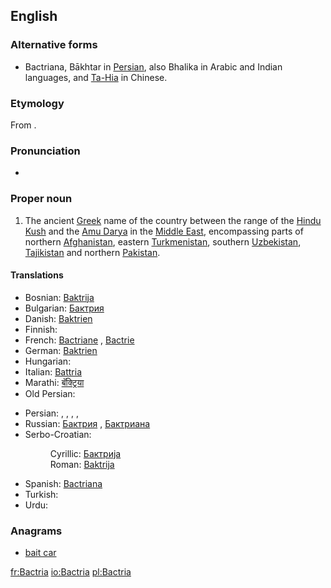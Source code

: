 ==English==

===Alternative forms===
* Bactriana, Bākhtar in [[Persian language|Persian]], also Bhalika in Arabic and Indian languages, and [[Ta-Hia]] in Chinese.

===Etymology===
From {{etyl|grc|en}} {{term|Βακτριανή|lang=grc}}.

===Pronunciation===
* {{a|UK}} {{IPA|/ˈbæktɹɪə/}}

===Proper noun===
{{en-proper noun}}
{{wikipedia}}

# The ancient [[w:Greek language|Greek]] name of the country between the range of the [[Hindu Kush]] and the [[Amu Darya]] in the [[Middle East]], encompassing parts of northern [[Afghanistan]], eastern [[Turkmenistan]], southern [[Uzbekistan]], [[Tajikistan]] and northern [[Pakistan]].

====Translations====
{{trans-top|Greek name for ancient country}}
* Bosnian: [[Baktrija]] {{f}}
* Bulgarian: [[Бактрия]] {{f}}
* Danish: [[Baktrien]]
* Finnish: {{t+|fi|Baktria}}
* French: [[Bactriane]] {{f}}, [[Bactrie]] {{f}}
* German: [[Baktrien]]
* Hungarian: {{t-|hu|Baktria}}
* Italian: [[Battria]]
* Marathi: [[बॅक्ट्रिया]]
* Old Persian: {{tø|peo|𐎲𐎠𐎧𐎫𐎼𐎡𐏁|tr=Bāxtriš|sc=Xpeo}}
{{trans-mid}}
* Persian: {{t|fa|باختر|tr=Bākhtar}}, {{t|fa|بلخ|tr=Balkh}}, {{t|fa|باختریان|tr=Bākhtariyān}}, {{t|fa|باکتریا|tr=Bāktariyā}}, {{t|fa|بخارا|tr=Bokhārā}}
* Russian: [[Бактрия]] {{f}}, [[Бактриана]] {{f}}
* Serbo-Croatian:
*: Cyrillic: [[Бактрија]] {{f}}
*: Roman: [[Baktrija]] {{f}}
* Spanish: [[Bactriana]] {{f}}
* Turkish: {{t-|tr|Baktria}}
* Urdu: {{t|ur|باختر|tr=Bākhtar}}
{{trans-bottom}}

===Anagrams===
* [[bait car#English|bait car]]

[[fr:Bactria]]
[[io:Bactria]]
[[pl:Bactria]]